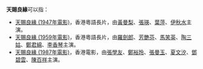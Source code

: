 '''天賜良緣'''可以指：
*[[天賜良緣_(1947年電影)|天賜良緣 (1947年電影)]]，香港粵語長片，由[[黃曼梨|黃曼梨]]、[[張瑛|張瑛]]、[[葉萍|葉萍]]、[[伊秋水|伊秋水]]主演。
*[[天賜良緣_(1959年電影)|天賜良緣 (1959年電影)]]，香港粵語長片，由[[羅劍郎|羅劍郎]]、[[芳艷芬|芳艷芬]]、[[馬笑英|馬笑英]]、[[陶三姑|陶三姑]]、[[鄭君綿|鄭君綿]]、[[李香琴|李香琴]]主演。
*[[天賜良緣_(1987年電影)|天賜良緣 (1987年電影)]]，香港電影，由[[張學友|張學友]]、[[鄭裕玲|鄭裕玲]]、[[張曼玉|張曼玉]]、[[夏文汐|夏文汐]]、[[鄧碧雲|鄧碧雲]]、[[陳百祥|陳百祥]]主演。
{{disambig|Cat=四字作品消歧义}}